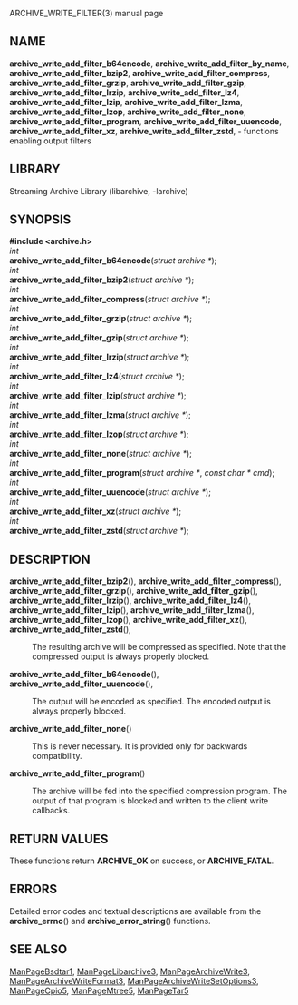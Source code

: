 ARCHIVE_WRITE_FILTER(3) manual page 
== NAME == 
'''archive_write_add_filter_b64encode''', 
'''archive_write_add_filter_by_name''', 
'''archive_write_add_filter_bzip2''', 
'''archive_write_add_filter_compress''', 
'''archive_write_add_filter_grzip''', 
'''archive_write_add_filter_gzip''', 
'''archive_write_add_filter_lrzip''', 
'''archive_write_add_filter_lz4''', 
'''archive_write_add_filter_lzip''', 
'''archive_write_add_filter_lzma''', 
'''archive_write_add_filter_lzop''', 
'''archive_write_add_filter_none''', 
'''archive_write_add_filter_program''', 
'''archive_write_add_filter_uuencode''', 
'''archive_write_add_filter_xz''', 
'''archive_write_add_filter_zstd''', 
- functions enabling output filters 
== LIBRARY == 
Streaming Archive Library (libarchive, -larchive) 
== SYNOPSIS == 
'''<nowiki>#include <archive.h></nowiki>''' 
<br> 
''int'' 
<br> 
'''archive_write_add_filter_b64encode'''(''struct archive *''); 
<br> 
''int'' 
<br> 
'''archive_write_add_filter_bzip2'''(''struct archive *''); 
<br> 
''int'' 
<br> 
'''archive_write_add_filter_compress'''(''struct archive *''); 
<br> 
''int'' 
<br> 
'''archive_write_add_filter_grzip'''(''struct archive *''); 
<br> 
''int'' 
<br> 
'''archive_write_add_filter_gzip'''(''struct archive *''); 
<br> 
''int'' 
<br> 
'''archive_write_add_filter_lrzip'''(''struct archive *''); 
<br> 
''int'' 
<br> 
'''archive_write_add_filter_lz4'''(''struct archive *''); 
<br> 
''int'' 
<br> 
'''archive_write_add_filter_lzip'''(''struct archive *''); 
<br> 
''int'' 
<br> 
'''archive_write_add_filter_lzma'''(''struct archive *''); 
<br> 
''int'' 
<br> 
'''archive_write_add_filter_lzop'''(''struct archive *''); 
<br> 
''int'' 
<br> 
'''archive_write_add_filter_none'''(''struct archive *''); 
<br> 
''int'' 
<br> 
'''archive_write_add_filter_program'''(''struct archive *'', ''const char * cmd''); 
<br> 
''int'' 
<br> 
'''archive_write_add_filter_uuencode'''(''struct archive *''); 
<br> 
''int'' 
<br> 
'''archive_write_add_filter_xz'''(''struct archive *''); 
<br> 
''int'' 
<br> 
'''archive_write_add_filter_zstd'''(''struct archive *''); 
== DESCRIPTION == 
<dl> 
<dt> 
'''archive_write_add_filter_bzip2'''(), 
'''archive_write_add_filter_compress'''(), 
'''archive_write_add_filter_grzip'''(), 
'''archive_write_add_filter_gzip'''(), 
'''archive_write_add_filter_lrzip'''(), 
'''archive_write_add_filter_lz4'''(), 
'''archive_write_add_filter_lzip'''(), 
'''archive_write_add_filter_lzma'''(), 
'''archive_write_add_filter_lzop'''(), 
'''archive_write_add_filter_xz'''(), 
'''archive_write_add_filter_zstd'''(), 
</dt> <dd> 
The resulting archive will be compressed as specified. 
Note that the compressed output is always properly blocked. 
</dd><dt> 
'''archive_write_add_filter_b64encode'''(), 
'''archive_write_add_filter_uuencode'''(), 
</dt> <dd> 
The output will be encoded as specified. 
The encoded output is always properly blocked. 
</dd><dt>'''archive_write_add_filter_none'''()</dt><dd> 
This is never necessary. 
It is provided only for backwards compatibility. 
</dd><dt>'''archive_write_add_filter_program'''()</dt><dd> 
The archive will be fed into the specified compression program. 
The output of that program is blocked and written to the client 
write callbacks. 
</dd></dl> 
== RETURN VALUES == 
These functions return 
'''ARCHIVE_OK''' 
on success, or 
'''ARCHIVE_FATAL'''. 
== ERRORS == 
Detailed error codes and textual descriptions are available from the 
'''archive_errno'''() 
and 
'''archive_error_string'''() 
functions. 
== SEE ALSO == 
[[ManPageBsdtar1]], 
[[ManPageLibarchive3]], 
[[ManPageArchiveWrite3]], 
[[ManPageArchiveWriteFormat3]], 
[[ManPageArchiveWriteSetOptions3]], 
[[ManPageCpio5]], 
[[ManPageMtree5]], 
[[ManPageTar5]] 

